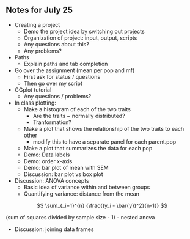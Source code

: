## Notes for July 25

* Creating a project
  - Demo the project idea by switching out projects
  - Organization of project: input, output, scripts
  - Any questions about this?
  - Any problems?
  
* Paths
  - Explain paths and tab completion
  
* Go over the assignment (mean per pop and mf)
  - First ask for status / questions
  - Then go over my script
  
* GGplot tutorial
  - Any questions / problems?
  
* In class plotting:
  - Make a histogram of each of the two traits
    - Are the traits ~ normally distributed? 
    - Tranformation?
  - Make a plot that shows the relationship of the two traits to each other
    - modify this to have a separate panel for each parent.pop
  - Make a plot that summarizes the data for each pop
  - Demo: Data labels
  - Demo: order x-axis
  - Demo: bar plot of mean with SEM
  - Discussion: bar plot vs box plot
  
* Discussion: ANOVA concepts
  - Basic idea of variance within and between groups
  - Quantifying variance: distance from the mean
  
$$
\sum_{_i=1}^{n} {\frac{(y_i - \bar{y})^2}{n-1}}
$$
  
  (sum of squares divided by sample size - 1)
  - nested anova
  
  
* Discussion: joining data frames
  
  